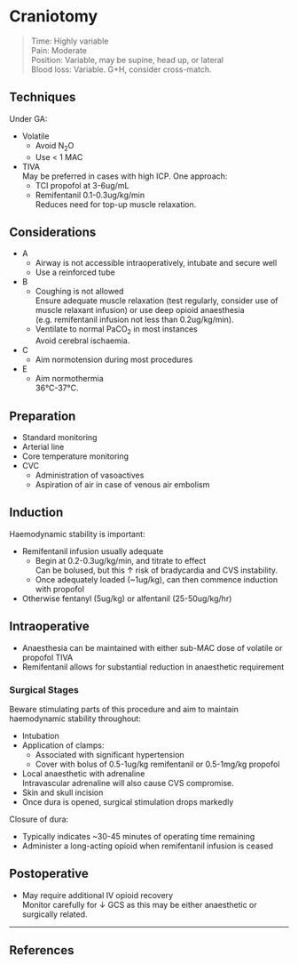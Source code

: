 # Craniotomy

>Time: Highly variable <br>
>Pain: Moderate <br>
>Position: Variable, may be supine, head up, or lateral <br>
>Blood loss: Variable. G+H, consider cross-match.

## Techniques

Under GA:

* Volatile
	* Avoid N~2~O
	* Use < 1 MAC
* TIVA  
May be preferred in cases with high ICP. One approach:
	* TCI propofol at 3-6ug/mL
	* Remifentanil 0.1-0.3ug/kg/min  
	Reduces need for top-up muscle relaxation.

## Considerations

* A
	* Airway is not accessible intraoperatively, intubate and secure well
	* Use a reinforced tube
* B
	* Coughing is not allowed  
	Ensure adequate muscle relaxation (test regularly, consider use of muscle relaxant infusion) or use deep opioid anaesthesia (e.g. remifentanil infusion not less than 0.2ug/kg/min).
	* Ventilate to normal PaCO~2~ in most instances  
	Avoid cerebral ischaemia.
* C
	* Aim normotension during most procedures  
* E
	* Aim normothermia  
	36°C-37°C.


## Preparation

* Standard monitoring
* Arterial line  
* Core temperature monitoring
* CVC
	* Administration of vasoactives
	* Aspiration of air in case of venous air embolism


## Induction

Haemodynamic stability is important:

* Remifentanil infusion usually adequate  
	* Begin at 0.2-0.3ug/kg/min, and titrate to effect  
	Can be bolused, but this ↑ risk of bradycardia and CVS instability.
	* Once adequately loaded (~1ug/kg), can then commence induction with propofol
* Otherwise fentanyl (5ug/kg) or alfentanil (25-50ug/kg/hr)


## Intraoperative

* Anaesthesia can be maintained with either sub-MAC dose of volatile or propofol TIVA
* Remifentanil allows for substantial reduction in anaesthetic requirement

### Surgical Stages

Beware stimulating parts of this procedure and aim to maintain haemodynamic stability throughout:

* Intubation
* Application of clamps:
	* Associated with significant hypertension
	* Cover with bolus of 0.5-1ug/kg remifentanil or 0.5-1mg/kg propofol
* Local anaesthetic with adrenaline  
Intravascular adrenaline will also cause CVS compromise.
* Skin and skull incision
* Once dura is opened, surgical stimulation drops markedly

Closure of dura:

* Typically indicates ~30-45 minutes of operating time remaining
* Administer a long-acting opioid when remifentanil infusion is ceased


## Postoperative

* May require additional IV opioid recovery  
Monitor carefully for ↓ GCS as this may be either anaesthetic or surgically related.


---

## References
